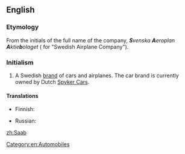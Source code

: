 {{also|saab}}
==English==
{{wikipedia}}

===Etymology===
From the initials of the full name of the company, '''''S'''venska '''A'''eroplan '''A'''ktie'''b'''olaget'' ({{etyl|sv|en}} for "Swedish Airplane Company").

===Initialism===
{{rfc-header|Initialism}}
{{head|en|initialism}}

# A Swedish [[brand]] of cars and airplanes. The car brand is currently owned by Dutch [[w:Spyker Cars|Spyker Cars]].

====Translations====
{{trans-top|Swedish brand of cars and airplanes}}
* Finnish: {{t|fi|Saab}}
{{trans-mid}}
* Russian: {{t|ru|Сааб}}
{{trans-bottom}}

[[Category:en:Automobiles]]

[[zh:Saab]]